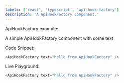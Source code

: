 ```yaml
---
labels: ['react', 'typescript', 'api-hook-factory']
description: 'A ApiHookFactory component.'
---
```



ApiHookFactory example:

A simple ApiHookFactory component with some text

Code Snippet:
```js
<ApiHookFactory text="hello from ApiHookFactory" />
```


Live Playground:
```js live
<ApiHookFactory text="hello from ApiHookFactory" />
```
